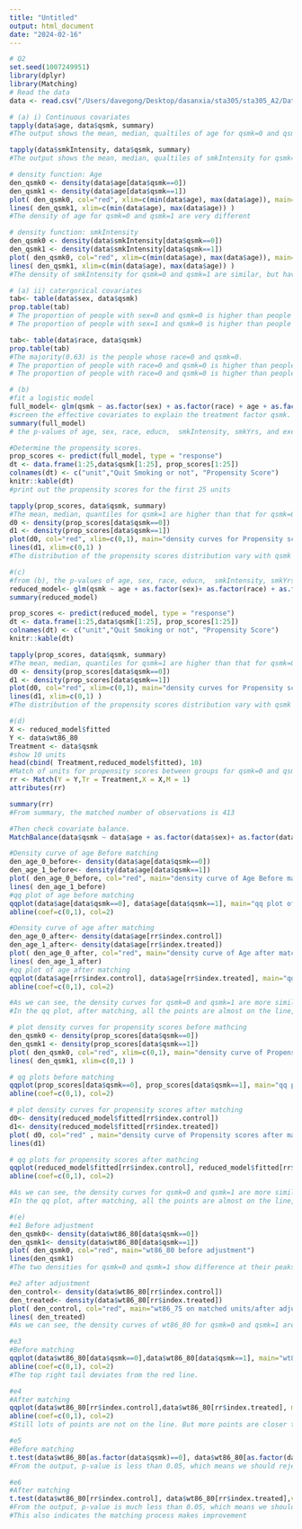 ```yaml
---
title: "Untitled"
output: html_document
date: "2024-02-16"
---
```


```r
# Q2 
set.seed(1007249951)
library(dplyr)
library(Matching)
# Read the data
data <- read.csv("/Users/davegong/Desktop/dasanxia/sta305/sta305_A2/DataHW2Q2W2024NHANES.csv")
```

```r
# (a) i) Continuous covariates
tapply(data$age, data$qsmk, summary)
#The output shows the mean, median, qualtiles of age for qsmk=0 and qsmk=1
```

```r
tapply(data$smkIntensity, data$qsmk, summary)
#The output shows the mean, median, qualtiles of smkIntensity for qsmk=0 and qsmk=1
```

```r
# density function: Age
den_qsmk0 <- density(data$age[data$qsmk==0])
den_qsmk1 <- density(data$age[data$qsmk==1])
plot( den_qsmk0, col="red", xlim=c(min(data$age), max(data$age)), main="Age")
lines( den_qsmk1, xlim=c(min(data$age), max(data$age)) )
#The density of age for qsmk=0 and qsmk=1 are very different 
```

```r
# density function: smkIntensity
den_qsmk0 <- density(data$smkIntensity[data$qsmk==0])
den_qsmk1 <- density(data$smkIntensity[data$qsmk==1])
plot( den_qsmk0, col="red", xlim=c(min(data$age), max(data$age)), main="smk_Intensity")
lines( den_qsmk1, xlim=c(min(data$age), max(data$age)) )
#The density of smkIntensity for qsmk=0 and qsmk=1 are similar, but have some noticeable difference.
```

```r
# (a) ii) catergorical covariates
tab<- table(data$sex, data$qsmk)
prop.table(tab)
# The proportion of people with sex=0 and qsmk=0 is higher than people with sex=0 and qsmk=1 
# The proportion of people with sex=1 and qsmk=0 is higher than people with sex=1 and qsmk=1 
```

```r
tab<- table(data$race, data$qsmk)
prop.table(tab)
#The majority(0.63) is the people whose race=0 and qsmk=0.
# The proportion of people with race=0 and qsmk=0 is higher than people with race=0 and qsmk=1 
# The proportion of people with race=0 and qsmk=0 is higher than people with race=0 and qsmk=1 
```

```r
# (b)
#fit a logistic model
full_model<- glm(qsmk ~ as.factor(sex) + as.factor(race) + age + as.factor(educn)+ smkIntensity + smkYrs + as.factor(exer) + as.factor(active) + wt80, family = binomial(), data = data)
#screen the effective covariates to explain the treatment factor qsmk. For this,
summary(full_model)
# the p-values of age, sex, race, educn,  smkIntensity, smkYrs, and exer are less than 0.10.
```

```r
#Determine the propensity scores.
prop_scores <- predict(full_model, type = "response")
dt <- data.frame(1:25,data$qsmk[1:25], prop_scores[1:25])
colnames(dt) <- c("unit","Quit Smoking or not", "Propensity Score")
knitr::kable(dt)
#print out the propensity scores for the first 25 units
```

```r
tapply(prop_scores, data$qsmk, summary)
#The mean, median, quantiles for qsmk=1 are higher than that for qsmk=0
d0 <- density(prop_scores[data$qsmk==0])
d1 <- density(prop_scores[data$qsmk==1])
plot(d0, col="red", xlim=c(0,1), main="density curves for Propensity scores")
lines(d1, xlim=c(0,1) )
#The distribution of the propensity scores distribution vary with qsmk level
```

```r
#(c)
#from (b), the p-values of age, sex, race, educn,  smkIntensity, smkYrs, and exer are less than 0.10.
reduced_model<- glm(qsmk ~ age + as.factor(sex)+ as.factor(race) + as.factor(educn) + smkIntensity + smkYrs + as.factor(exer), family = binomial() , data = data)
summary(reduced_model)
```

```r
prop_scores <- predict(reduced_model, type = "response")
dt <- data.frame(1:25,data$qsmk[1:25], prop_scores[1:25])
colnames(dt) <- c("unit","Quit Smoking or not", "Propensity Score")
knitr::kable(dt)
```

```r
tapply(prop_scores, data$qsmk, summary)
#The mean, median, quantiles for qsmk=1 are higher than that for qsmk=0
d0 <- density(prop_scores[data$qsmk==0])
d1 <- density(prop_scores[data$qsmk==1])
plot(d0, col="red", xlim=c(0,1), main="density curves for Propensity scores")
lines(d1, xlim=c(0,1) )
#The distribution of the propensity scores distribution vary with qsmk level
```

```r
#(d)
X <- reduced_model$fitted
Y <- data$wt86_80
Treatment <- data$qsmk
#show 10 units
head(cbind( Treatment,reduced_model$fitted), 10)
#Match of units for propensity scores between groups for qsmk=0 and qsmk=1
rr <- Match(Y = Y,Tr = Treatment,X = X,M = 1)
attributes(rr)
```

```r
summary(rr)
#From summary, the matched number of observations is 413 
```

```r
#Then check covariate balance.
MatchBalance(data$qsmk ~ data$age + as.factor(data$sex)+ as.factor(data$race) + as.factor(data$educn) + data$smkIntensity + data$smkYrs + as.factor(data$exer), match.out = rr,nboots = 10)
```

```r
#Density curve of age Before matching
den_age_0_before<- density(data$age[data$qsmk==0])
den_age_1_before<- density(data$age[data$qsmk==1])
plot( den_age_0_before, col="red", main="density curve of Age Before matching")
lines( den_age_1_before)
#qq plot of age before matching
qqplot(data$age[data$qsmk==0], data$age[data$qsmk==1], main="qq plot of Age Before matching")
abline(coef=c(0,1), col=2)
```

```r
#Density curve of age after matching
den_age_0_after<- density(data$age[rr$index.control])
den_age_1_after<- density(data$age[rr$index.treated])
plot( den_age_0_after, col="red", main="density curve of Age after matching")
lines( den_age_1_after) 
#qq plot of age after matching
qqplot(data$age[rr$index.control], data$age[rr$index.treated], main="qq plot of Age After matching")
abline(coef=c(0,1), col=2)

#As we can see, the density curves for qsmk=0 and qsmk=1 are more similar after matching. 
#In the qq plot, after matching, all the points are almost on the line, which is a sign of improvment. 
```

```r
# plot density curves for propensity scores before mathcing 
den_qsmk0 <- density(prop_scores[data$qsmk==0])
den_qsmk1 <- density(prop_scores[data$qsmk==1])
plot( den_qsmk0, col="red", xlim=c(0,1), main="density curve of Propensity scores before match")
lines( den_qsmk1, xlim=c(0,1) )

# qq plots before matching
qqplot(prop_scores[data$qsmk==0], prop_scores[data$qsmk==1], main="qq plot of propensity scores Before match")
abline(coef=c(0,1), col=2)
```

```r
# plot density curves for propensity scores after matching 
d0<- density(reduced_model$fitted[rr$index.control])
d1<- density(reduced_model$fitted[rr$index.treated])
plot( d0, col="red" , main="density curve of Propensity scores after match")
lines(d1)

# qq plots for propensity scores after mathcing
qqplot(reduced_model$fitted[rr$index.control], reduced_model$fitted[rr$index.treated], main="qq plot of propensity scores after match")
abline(coef=c(0,1), col=2)

#As we can see, the density curves for qsmk=0 and qsmk=1 are more similar after matching . 
#In the qq plot, after matching, all the points are almost on the line, which is a sign of improvment. 
```

```r
#(e)
#e1 Before adjustment
den_qsmk0<- density(data$wt86_80[data$qsmk==0])
den_qsmk1<- density(data$wt86_80[data$qsmk==1])
plot( den_qsmk0, col="red", main="wt86_80 before adjustment") 
lines(den_qsmk1) 
#The two densities for qsmk=0 and qsmk=1 show difference at their peaks around wt86_80 = 0
```

```r
#e2 after adjustment
den_control<- density(data$wt86_80[rr$index.control])
den_treated<- density(data$wt86_80[rr$index.treated])
plot( den_control, col="red", main="wt86_75 on matched units/after adjustment") 
lines( den_treated)
#As we can see, the density curves of wt86_80 for qsmk=0 and qsmk=1 are more similar after matching . 
```

```r
#e3
#Before matching 
qqplot(data$wt86_80[data$qsmk==0],data$wt86_80[data$qsmk==1], main="wt86_80 before matching")
abline(coef=c(0,1), col=2)
#The top right tail deviates from the red line.
```

```r
#e4
#After matching
qqplot(data$wt86_80[rr$index.control],data$wt86_80[rr$index.treated], main="wt86_80 after matching")
abline(coef=c(0,1), col=2)
#Still lots of points are not on the line. But more points are closer to the red line after matching, which is a sign of improvement. 
```

```r
#e5
#Before matching 
t.test(data$wt86_80[as.factor(data$qsmk)==0], data$wt86_80[as.factor(data$qsmk)==1],var.equal = T)
#From the output, p-value is less than 0.05, which means we should reject H0, and conclude true difference in means is not equal to 0
```

```r
#e6
#After matching
t.test(data$wt86_80[rr$index.control], data$wt86_80[rr$index.treated],var.equal = T)
#From the output, p-value is much less than 0.05, which means we should reject H0, and conclude true difference in means is not equal to 0
#This also indicates the matching process makes improvement
```










